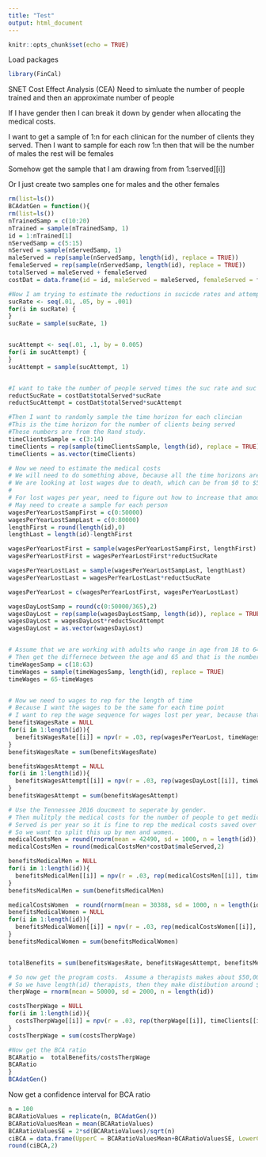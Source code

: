 ```yaml
---
title: "Test"
output: html_document
---
```


```r
knitr::opts_chunk$set(echo = TRUE)
```
Load packages
```r
library(FinCal)
```
SNET Cost Effect Analysis (CEA)
Need to simluate the number of people trained and then an approximate number of people 

If I have gender then I can break it down by gender when allocating the medical costs.

I want to get a sample of 1:n for each clinican for the number of clients they served.  Then I want to sample for each row 1:n then that will be the number of males the rest will be females

Somehow get the sample that I am drawing from from 1:served[[i]]

Or I just create two samples one for males and the other females
```r
rm(list=ls())
BCAdatGen = function(){
rm(list=ls())
nTrainedSamp = c(10:20)
nTrained = sample(nTrainedSamp, 1) 
id = 1:nTrained[1]
nServedSamp = c(5:15)
nServed = sample(nServedSamp, 1)
maleServed = rep(sample(nServedSamp, length(id), replace = TRUE))
femaleServed = rep(sample(nServedSamp, length(id), replace = TRUE))
totalServed = maleServed + femaleServed
costDat = data.frame(id = id, maleServed = maleServed, femaleServed = femaleServed, totalServed)

#Now I am trying to estimate the reductions in sucicde rates and attempts.  Just go with 1% for rates and 5% for attempts and sample them from a uniform distribution.
sucRate <- seq(.01, .05, by = .001) 
for(i in sucRate) { 
} 
sucRate = sample(sucRate, 1)


sucAttempt <- seq(.01, .1, by = 0.005) 
for(i in sucAttempt) { 
} 
sucAttempt = sample(sucAttempt, 1)


#I want to take the number of people served times the suc rate and suc attempt and those will be my reductions.
reductSucRate = costDat$totalServed*sucRate
reductSucAttempt = costDat$totalServed*sucAttempt

#Then I want to randomly sample the time horizon for each clincian
#This is the time horizon for the number of clients being served
#These numbers are from the Rand study.
timeClientsSample = c(3:14)
timeClients = rep(sample(timeClientsSample, length(id), replace = TRUE))
timeClients = as.vector(timeClients)

# Now we need to estimate the medical costs 
# We will need to do something above, because all the time horizons are different.
# We are looking at lost wages due to death, which can be from $0 to $50000 and lost wages for attempt which is one day of the year so $0 to $50000 / 365.   
# 
# For lost wages per year, need to figure out how to increase that amount over time.
# May need to create a sample for each person
wagesPerYearLostSampFirst = c(0:50000)
wagesPerYearLostSampLast = c(0:80000)
lengthFirst = round(length(id),0)
lengthLast = length(id)-lengthFirst

wagesPerYearLostFirst = sample(wagesPerYearLostSampFirst, lengthFirst)
wagesPerYearLostFirst = wagesPerYearLostFirst*reductSucRate

wagesPerYearLostLast = sample(wagesPerYearLostSampLast, lengthLast)
wagesPerYearLostLast = wagesPerYearLostLast*reductSucRate

wagesPerYearLost = c(wagesPerYearLostFirst, wagesPerYearLostLast)

wagesDayLostSamp = round(c(0:50000/365),2)
wagesDayLost = rep(sample(wagesDayLostSamp, length(id)), replace = TRUE)
wagesDayLost = wagesDayLost*reductSucAttempt
wagesDayLost = as.vector(wagesDayLost)


# Assume that we are working with adults who range in age from 18 to 64, not 65 because that can produce zeros.  
# Then get the differnece between the age and 65 and that is the number years for the lost wages
timeWagesSamp = c(18:63)
timeWages = sample(timeWagesSamp, length(id), replace = TRUE)
timeWages = 65-timeWages


# Now we need to wages to rep for the length of time 
# Because I want the wages to be the same for each time point
# I want to rep the wage sequence for wages lost per year, because that grows over time
benefitsWagesRate = NULL
for(i in 1:length(id)){
  benefitsWagesRate[[i]] = npv(r = .03, rep(wagesPerYearLost, timeWages[[i]]))
}
benefitsWagesRate = sum(benefitsWagesRate)

benefitsWagesAttempt = NULL
for(i in 1:length(id)){
  benefitsWagesAttempt[[i]] = npv(r = .03, rep(wagesDayLost[[i]], timeWages[[i]]))
}
benefitsWagesAttempt = sum(benefitsWagesAttempt)

# Use the Tennessee 2016 doucment to seperate by gender.   
# Then mulitply the medical costs for the number of people to get medical costs savings per therapist.  I think we just get the medical costs for attempt and assume 
# Served is per year so it is fine to rep the medical costs saved over the years the client is working.
# So we want to split this up by men and women.  
medicalCostsMen = round(rnorm(mean = 42490, sd = 1000, n = length(id)),2)
medicalCostsMen = round(medicalCostsMen*costDat$maleServed,2)

benefitsMedicalMen = NULL
for(i in 1:length(id)){
  benefitsMedicalMen[[i]] = npv(r = .03, rep(medicalCostsMen[[i]], timeClients[[i]]))
}
benefitsMedicalMen = sum(benefitsMedicalMen)

medicalCostsWomen  = round(rnorm(mean = 30388, sd = 1000, n = length(id)),2)
benefitsMedicalWomen = NULL
for(i in 1:length(id)){
  benefitsMedicalWomen[[i]] = npv(r = .03, rep(medicalCostsWomen[[i]], timeClients[[i]]))
}
benefitsMedicalWomen = sum(benefitsMedicalWomen)


totalBenefits = sum(benefitsWagesRate, benefitsWagesAttempt, benefitsMedicalWomen, benefitsMedicalMen)

# So now get the program costs.  Assume a therapists makes about $50,000
# So we have length(id) therapists, then they make distibution around $50,000 for timeClient
therpWage = rnorm(mean = 50000, sd = 2000, n = length(id))

costsTherpWage = NULL
for(i in 1:length(id)){
  costsTherpWage[[i]] = npv(r = .03, rep(therpWage[[i]], timeClients[[i]]))
}
costsTherpWage = sum(costsTherpWage)

#Now get the BCA ratio 
BCARatio =  totalBenefits/costsTherpWage
BCARatio
}
BCAdatGen()
```
Now get a confidence interval for BCA ratio
```r
n = 100
BCARatioValues = replicate(n, BCAdatGen())
BCARatioValuesMean = mean(BCARatioValues)
BCARatioValuesSE = 2*sd(BCARatioValues)/sqrt(n)
ciBCA = data.frame(UpperC = BCARatioValuesMean+BCARatioValuesSE, LowerC = BCARatioValuesMean-BCARatioValuesSE)
round(ciBCA,2)
```


